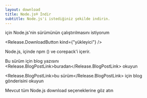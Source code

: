 ```yaml
---
layout: download
title: Node.js® İndir
subtitle: Node.js'i istediğiniz şekilde indirin.
---
```


<section>
  <Release.OperatingSystemDropdown exclude={["LINUX"]} /> için Node.js'nin <Release.VersionDropdown /> sürümünün <Release.BitnessDropdown /> çalıştırılmasını istiyorum

  <Release.DownloadButton kind={"yükleyici"} />
</section>

<section>
  Node.js, içinde <LinkWithArrow href="https://npmjs.com">npm</LinkWithArrow> (<Release.NpmVersion />) ve corepack'i içerir.

  Bu sürüm için blog yazısını <Release.BlogPostLink>buradan</Release.BlogPostLink> okuyun

  <Release.BlogPostLink>bu sürüm</Release.BlogPostLink> için blog gönderisini
  okuyun

  Mevcut tüm Node.js <LinkWithArrow href="https://nodejs.org/dist/">download seçeneklerine göz atın</LinkWithArrow>
</section>

